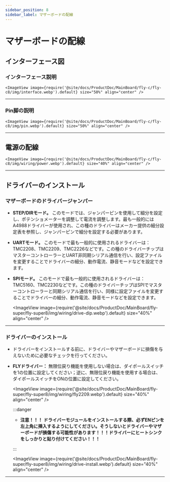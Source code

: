 ```yaml
---
sidebar_position: 8
sidebar_label: マザーボードの配線
---
```


# マザーボードの配線

## インターフェース図

### インターフェース説明

    <ImageView image={require('@site/docs/ProductDoc/MainBoard/fly-c/fly-c8/img/interface.webp').default} size="50%" align="center" />

----

### Pin脚の説明

    <ImageView image={require('@site/docs/ProductDoc/MainBoard/fly-c/fly-c8/img/pin.webp').default} size="50%" align="center" />

---

## 電源の配線

    <ImageView image={require('@site/docs/ProductDoc/MainBoard/fly-c/fly-c8/img/wiring/power.webp').default} size="40%" align="center" />

----

## ドライバーのインストール

### マザーボードのドライバージャンパー

* **STEP/DIRモード。** このモードでは、ジャンパーピンを使用して細分を設定し、ポテンショメーターを調整して電流を調整します。最も一般的にはA4988ドライバーが使用され、この種のドライバーはメーカー提供の細分設定表を参照し、ジャンパーピンで細分を設定する必要があります。
* **UARTモード。** このモードで最も一般的に使用されるドライバーは：TMC2208、TMC2209、TMC2226などです。この種のドライバーチップはマスターコントローラーとUART非同期シリアル通信を行い、設定ファイルを変更することでドライバーの細分、動作電流、静音モードなどを設定できます。
* **SPIモード。** このモードで最も一般的に使用されるドライバーは：TMC5160、TMC2230などです。この種のドライバーチップはSPIでマスターコントローラーと同期シリアル通信を行い、同様に設定ファイルを変更することでドライバーの細分、動作電流、静音モードなどを設定できます。

    <ImageView image={require('@site/docs/ProductDoc/MainBoard/fly-super/fly-super8/img/wiring/drive-dip.webp').default} size="40%" align="center" />

----

### ドライバーのインストール

* ドライバーをインストールする前に、ドライバーやマザーボードに損傷を与えないために必要なチェックを行ってください。
* **FLYドライバー：** 無限位戻り機能を使用しない場合は、ダイポールスイッチを1の位置に設定してください；逆に、無限位戻り機能を使用する場合は、ダイポールスイッチをONの位置に設定してください。

    <ImageView image={require('@site/docs/ProductDoc/MainBoard/fly-super/fly-super8/img/wiring/fly2209.webp').default} size="40%" align="center" />

    :::danger

    * **注意！！！ ドライバーモジュールをインストールする際、必ずENピンを左上角に挿入するようにしてください。そうしないとドライバーやマザーボードが損傷する可能性があります！！！ドライバーにヒートシンクをしっかりと貼り付けてください！！！**

    :::

    <ImageView image={require('@site/docs/ProductDoc/MainBoard/fly-super/fly-super8/img/wiring/drive-install.webp').default} size="40%" align="center" />


----
